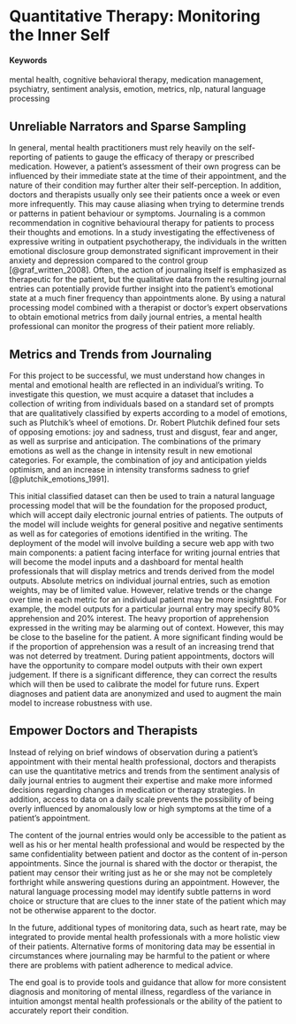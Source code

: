 # **Quantitative Therapy:** Monitoring the Inner Self {#quantitative-therapy}

#### Keywords {-}

mental health, cognitive behavioral therapy, medication management, psychiatry, sentiment analysis, emotion, metrics, nlp, natural language processing

## Unreliable Narrators and Sparse Sampling

In general, mental health practitioners must rely heavily on the self-reporting of patients to gauge the efficacy of therapy or prescribed medication. However, a patient's assessment of their own progress can be influenced by their immediate state at the time of their appointment, and the nature of their condition may further alter their self-perception. In addition, doctors and therapists usually only see their patients once a week or even more infrequently. This may cause aliasing when trying to determine trends or patterns in patient behaviour or symptoms. Journaling is a common recommendation in cognitive behavioural therapy for patients to process their thoughts and emotions. In a study investigating the effectiveness of expressive writing in outpatient psychotherapy, the individuals in the written emotional disclosure group demonstrated significant improvement in their anxiety and depression compared to the control group [@graf_written_2008]. Often, the action of journaling itself is emphasized as therapeutic for the patient, but the qualitative data from the resulting journal entries can potentially provide further insight into the patient’s emotional state at a much finer frequency than appointments alone. By using a natural processing model combined with a therapist or doctor’s expert observations to obtain emotional metrics from daily journal entries, a mental health professional can monitor the progress of their patient more reliably.

## Metrics and Trends from Journaling

For this project to be successful, we must understand how changes in mental and emotional health are reflected in an individual’s writing. To investigate this question, we must acquire a dataset that includes a collection of writing from individuals based on a standard set of prompts that are qualitatively classified by experts according to a model of emotions, such as Plutchik’s wheel of emotions. Dr. Robert Plutchik defined four sets of opposing emotions: joy and sadness, trust and disgust, fear and anger, as well as surprise and anticipation. The combinations of the primary emotions as well as the change in intensity result in new emotional categories. For example, the combination of joy and anticipation yields optimism, and an increase in intensity transforms sadness to grief [@plutchik_emotions_1991].

This initial classified dataset can then be used to train a natural language processing model that will be the foundation for the proposed product, which will accept daily electronic journal entries of patients. The outputs of the model will include weights for general positive and negative sentiments as well as for categories of emotions identified in the writing.
The deployment of the model will involve building a secure web app with two main components: a patient facing interface for writing journal entries that will become the model inputs and a dashboard for mental health professionals that will display metrics and trends derived from the model outputs. Absolute metrics on individual journal entries, such as emotion weights, may be of limited value. However, relative trends or the change over time in each metric for an individual patient may be more insightful. For example, the model outputs for a particular journal entry may specify 80% apprehension and 20% interest. The heavy proportion of apprehension expressed in the writing may be alarming out of context. However, this may be close to the baseline for the patient. A more significant finding would be if the proportion of apprehension was a result of an increasing trend that was not deterred by treatment. During patient appointments, doctors will have the opportunity to compare model outputs with their own expert judgement. If there is a significant difference, they can correct the results which will then be used to calibrate the model for future runs. Expert diagnoses and patient data are anonymized and used to augment the main model to increase robustness with use.


## Empower Doctors and Therapists

Instead of relying on brief windows of observation during a patient's appointment with their mental health professional, doctors and therapists can use the quantitative metrics and trends from the sentiment analysis of daily journal entries to augment their expertise and make more informed decisions regarding changes in medication or therapy strategies. In addition, access to data on a daily scale prevents the possibility of being overly influenced by anomalously low or high symptoms at the time of a patient’s appointment.

The content of the journal entries would only be accessible to the patient as well as his or her mental health professional and would be respected by the same confidentiality between patient and doctor as the content of in-person appointments. Since the journal is shared with the doctor or therapist, the patient may censor their writing just as he or she may not be completely forthright while answering questions during an appointment. However, the natural language processing model may identify subtle patterns in word choice or structure that are clues to the inner state of the patient which may not be otherwise apparent to the doctor.

In the future, additional types of monitoring data, such as heart rate, may be integrated to provide mental health professionals with a more holistic view of their patients. Alternative forms of monitoring data may be essential in circumstances where journaling may be harmful to the patient or where there are problems with patient adherence to medical advice.

The end goal is to provide tools and guidance that allow for more consistent diagnosis and monitoring of mental illness, regardless of the variance in intuition amongst mental health professionals or the ability of the patient to accurately report their condition.
